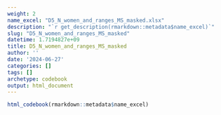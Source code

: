 ```yaml
---
weight: 2
name_excel: "D5_N_women_and_ranges_MS_masked.xlsx"
description: "`r get_description(rmarkdown::metadata$name_excel)`"
slug: "D5_N_women_and_ranges_MS_masked"
datetime: 1.7194827e+09
title: D5_N_women_and_ranges_MS_masked
author: ''
date: '2024-06-27'
categories: []
tags: []
archetype: codebook
output: html_document
---
```


```r
html_codebook(rmarkdown::metadata$name_excel)
```
